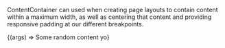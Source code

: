 
<Meta title="Layouts/ContentContainer" component={ContentContainer} />

ContentContainer can used when creating page layouts to contain content
within a maximum width, as well as centering that content and providing
responsive padding at our different breakpoints.

<Canvas>
  <Story name="Content Container">
    {(args) => <ContentContainer>Some random content yo</ContentContainer>}
  </Story>
</Canvas>

<Props of={ContentContainer} />
